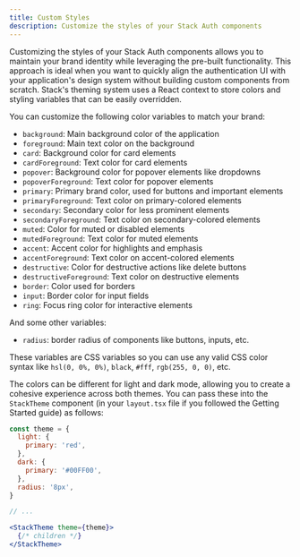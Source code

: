 ```yaml
---
title: Custom Styles
description: Customize the styles of your Stack Auth components
---
```


Customizing the styles of your Stack Auth components allows you to maintain your brand identity while leveraging the pre-built functionality. This approach is ideal when you want to quickly align the authentication UI with your application's design system without building custom components from scratch. Stack's theming system uses a React context to store colors and styling variables that can be easily overridden.

You can customize the following color variables to match your brand:

- `background`: Main background color of the application
- `foreground`: Main text color on the background
- `card`: Background color for card elements
- `cardForeground`: Text color for card elements
- `popover`: Background color for popover elements like dropdowns
- `popoverForeground`: Text color for popover elements
- `primary`: Primary brand color, used for buttons and important elements
- `primaryForeground`: Text color on primary-colored elements
- `secondary`: Secondary color for less prominent elements
- `secondaryForeground`: Text color on secondary-colored elements
- `muted`: Color for muted or disabled elements
- `mutedForeground`: Text color for muted elements
- `accent`: Accent color for highlights and emphasis
- `accentForeground`: Text color on accent-colored elements
- `destructive`: Color for destructive actions like delete buttons
- `destructiveForeground`: Text color on destructive elements
- `border`: Color used for borders
- `input`: Border color for input fields
- `ring`: Focus ring color for interactive elements

And some other variables:

- `radius`: border radius of components like buttons, inputs, etc.

These variables are CSS variables so you can use any valid CSS color syntax like `hsl(0, 0%, 0%)`, `black`, `#fff`, `rgb(255, 0, 0)`, etc.

The colors can be different for light and dark mode, allowing you to create a cohesive experience across both themes. You can pass these into the `StackTheme` component (in your `layout.tsx` file if you followed the Getting Started guide) as follows:

```jsx title="app/layout.tsx"
const theme = {
  light: {
    primary: 'red',
  },
  dark: {
    primary: '#00FF00',
  },
  radius: '8px',
}

// ...

<StackTheme theme={theme}>
  {/* children */}
</StackTheme>
```
